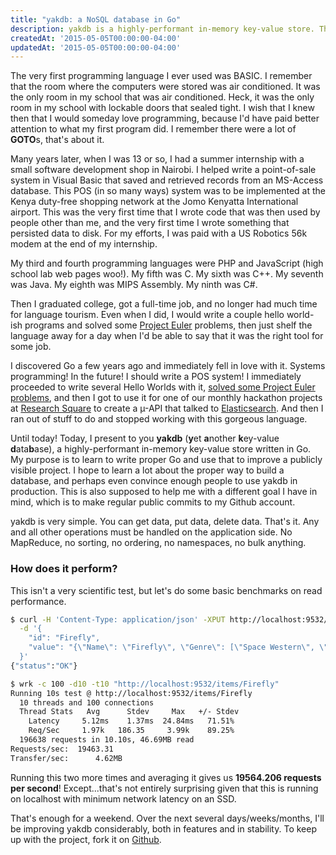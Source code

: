 ```yaml
---
title: "yakdb: a NoSQL database in Go"
description: yakdb is a highly-performant in-memory key-value store. This in an experiment in writing a key-value store with Golang.
createdAt: '2015-05-05T00:00:00-04:00'
updatedAt: '2015-05-05T00:00:00-04:00'
---
```


The very first programming language I ever used was BASIC. I remember that the room where the computers were stored was air conditioned. It was the only room in my school that was air conditioned. Heck, it was the only room in my school with lockable doors that sealed tight. I wish that I knew then that I would someday love programming, because I'd have paid better attention to what my first program did. I remember there were a lot of **GOTO**s, that's about it.

Many years later, when I was 13 or so, I had a summer internship with a small software development shop in Nairobi. I helped write a point-of-sale system in Visual Basic that saved and retrieved records from an MS-Access database. This POS (in so many ways) system was to be implemented at the Kenya duty-free shopping network at the Jomo Kenyatta International airport. This was the very first time that I wrote code that was then used by people other than me, and the very first time I wrote something that persisted data to disk. For my efforts, I was paid with a US Robotics 56k modem at the end of my internship.

My third and fourth programming languages were PHP and JavaScript (high school lab web pages woo!). My fifth was C. My sixth was C++. My seventh was Java. My eighth was MIPS Assembly. My ninth was C#.

Then I graduated college, got a full-time job, and no longer had much time for language tourism. Even when I did, I would write a couple hello world-ish programs and solved some [Project Euler][1] problems, then just shelf the language away for a day when I'd be able to say that it was the right tool for some job.

I discovered Go a few years ago and immediately fell in love with it. Systems programming! In the future! I should write a POS system! I immediately proceeded to write several Hello Worlds with it, [solved some Project Euler problems][2], and then I got to use it for one of our monthly hackathon projects at [Research Square][3] to create a µ-API that talked to [Elasticsearch][4]. And then I ran out of stuff to do and stopped working with this gorgeous language.

Until today! Today, I present to you **yakdb** (**y**et **a**nother **k**ey-value **d**ata**b**ase), a highly-performant in-memory key-value store written in Go. My purpose is to learn to write proper Go and use that to improve a publicly visible project. I hope to learn a lot about the proper way to build a database, and perhaps even convince enough people to use yakdb in production. This is also supposed to help me with a different goal I have in mind, which is to make regular public commits to my Github account.

yakdb is very simple. You can get data, put data, delete data. That's it. Any and all other operations must be handled on the application side. No MapReduce, no sorting, no ordering, no namespaces, no bulk anything.

### How does it perform?
This isn't a very scientific test, but let's do some basic benchmarks on read performance.

```bash
$ curl -H 'Content-Type: application/json' -XPUT http://localhost:9532/items \
  -d '{
    "id": "Firefly",
    "value": "{\"Name\": \"Firefly\", \"Genre\": [\"Space Western\", \"Drama\", \"Science fiction\"]}"
  }'
{"status":"OK"}

$ wrk -c 100 -d10 -t10 "http://localhost:9532/items/Firefly"
Running 10s test @ http://localhost:9532/items/Firefly
  10 threads and 100 connections
  Thread Stats   Avg      Stdev     Max   +/- Stdev
    Latency     5.12ms    1.37ms  24.84ms   71.51%
    Req/Sec     1.97k   186.35     3.99k    89.25%
  196638 requests in 10.10s, 46.69MB read
Requests/sec:  19463.31
Transfer/sec:      4.62MB
```

Running this two more times and averaging it gives us **19564.206 requests per second**! Except...that's not entirely surprising given that this is running on localhost with minimum network latency on an SSD.

That's enough for a weekend. Over the next several days/weeks/months, I'll be improving yakdb considerably, both in features and in stability. To keep up with the project, fork it on [Github][6].

[1]: https://projecteuler.net/
[2]: https://github.com/needcaffeine/project-euler
[3]: https://www.researchsquare.com
[4]: https://www.elastic.co/products/elasticsearch
[5]: http://redis.io/
[6]: https://github.com/needcaffeine/yakdb
